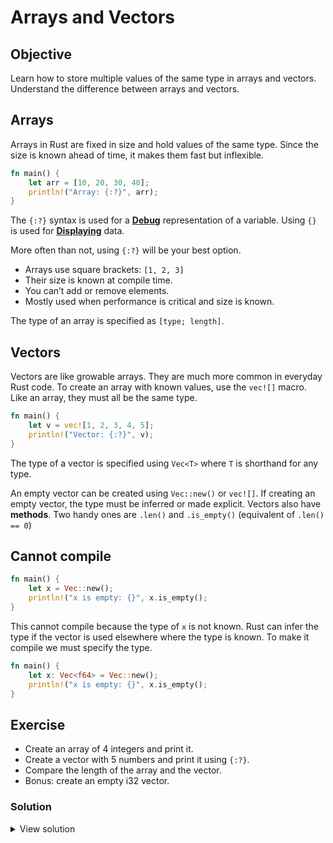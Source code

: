 # Arrays and Vectors

::: callout-tip

## Objective

Learn how to store multiple values of the same type in arrays and vectors. Understand the difference between arrays and vectors.
:::


## Arrays

Arrays in Rust are fixed in size and hold values of the same type. Since the size is known ahead of time, it makes them fast but inflexible.

```rust
fn main() {
    let arr = [10, 20, 30, 40];
    println!("Array: {:?}", arr);
}
```

::: callout-note
The `{:?}` syntax is used for a [**Debug**](https://doc.rust-lang.org/std/fmt/trait.Debug.html) representation of a variable. Using `{}` is used for [**Displaying**](https://doc.rust-lang.org/std/fmt/trait.Display.html) data.

More often than not, using `{:?}` will be your best option.
:::

* Arrays use square brackets: `[1, 2, 3]`
* Their size is known at compile time.
* You can't add or remove elements.
* Mostly used when performance is critical and size is known.

The type of an array is specified as `[type; length]`.


## Vectors

Vectors are like growable arrays. They are much more common in everyday Rust code. To create an array with known values, use the `vec![]` macro. Like an array, they must all be the same type.

```rust
fn main() {
    let v = vec![1, 2, 3, 4, 5];
    println!("Vector: {:?}", v);
}
```

The type of a vector is specified using `Vec<T>` where `T` is shorthand for any type.

An empty vector can be created using `Vec::new()` or `vec![]`. If creating an empty vector, the type must be inferred or made explicit. Vectors also have **methods**. Two handy ones are `.len()` and `.is_empty()` (equivalent of `.len() == 0`)



::: callout-important
## Cannot compile
```rust
fn main() {
    let x = Vec::new();
    println!("x is empty: {}", x.is_empty();
}
```
:::

This cannot compile because the type of `x` is not known. Rust can infer the type if the vector is used elsewhere where the type is known. To make it compile we must specify the type.

```rust
fn main() {
    let x: Vec<f64> = Vec::new();
    println!("x is empty: {}", x.is_empty();
}
````


## Exercise

- Create an array of 4 integers and print it.
- Create a vector with 5 numbers and print it using `{:?}`.
- Compare the length of the array and the vector.
- Bonus: create an empty i32 vector.

### Solution

<details>
<summary>View solution</summary>

```rust
fn main() {
    let arr = [1, 2, 3, 4];
    println!("Array: {:?}", arr);

    let v = vec![10, 20, 30, 40, 50];
    println!("Vector: {:?}", v);
}
```

</details>
